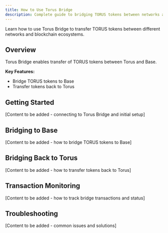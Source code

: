 ```yaml
---
title: How to Use Torus Bridge
description: Complete guide to bridging TORUS tokens between networks and chains.
---
```



Learn how to use Torus Bridge to transfer TORUS tokens between different networks and blockchain ecosystems.

## Overview

Torus Bridge enables transfer of TORUS tokens between Torus and Base.

**Key Features:**
- Bridge TORUS tokens to Base
- Transfer tokens back to Torus

## Getting Started

[Content to be added - connecting to Torus Bridge and initial setup]

## Bridging to Base

[Content to be added - how to bridge TORUS tokens to Base]

## Bridging Back to Torus

[Content to be added - how to transfer tokens back to Torus]

## Transaction Monitoring

[Content to be added - how to track bridge transactions and status]

## Troubleshooting

[Content to be added - common issues and solutions]

<CardGrid>
  <LinkCard
    title="Torus Wallet"
    href="/web-apps/torus-wallet"
    description="Learn how to manage your tokens after bridging."
  />
</CardGrid>